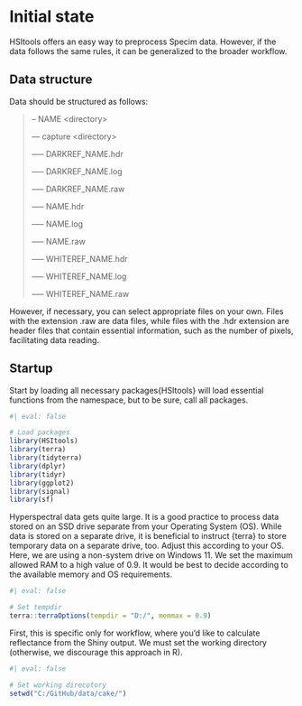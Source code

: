 # Initial state

HSItools offers an easy way to preprocess Specim data. However, if the data follows the same rules, it can be generalized to the broader workflow.

## Data structure

Data should be structured as follows:

> – NAME \<directory\>
>
> –– capture \<directory\>
>
> ––– DARKREF_NAME.hdr
>
> ––– DARKREF_NAME.log
>
> ––– DARKREF_NAME.raw
>
> ––– NAME.hdr
>
> ––– NAME.log
>
> ––– NAME.raw
>
> ––– WHITEREF_NAME.hdr
>
> ––– WHITEREF_NAME.log
>
> ––– WHITEREF_NAME.raw

However, if necessary, you can select appropriate files on your own. Files with the extension .raw are data files, while files with the .hdr extension are header files that contain essential information, such as the number of pixels, facilitating data reading.

## Startup

Start by loading all necessary packages{HSItools} will load essential functions from the namespace, but to be sure, call all packages.

```r
#| eval: false

# Load packages
library(HSItools)
library(terra)
library(tidyterra)
library(dplyr)
library(tidyr)
library(ggplot2)
library(signal)
library(sf)
```

Hyperspectral data gets quite large. It is a good practice to process data stored on an SSD drive separate from your Operating System (OS). While data is stored on a separate drive, it is beneficial to instruct {terra} to store temporary data on a separate drive, too. Adjust this according to your OS. Here, we are using a non-system drive on Windows 11. We set the maximum allowed RAM to a high value of 0.9. It would be best to decide according to the available memory and OS requirements.

```r
#| eval: false

# Set tempdir
terra::terraOptions(tempdir = "D:/", memmax = 0.9)
```

First, this is specific only for workflow, where you'd like to calculate reflectance from the Shiny output. We must set the working directory (otherwise, we discourage this approach in R).

```r
#| eval: false

# Set working direcotory
setwd("C:/GitHub/data/cake/")
```
